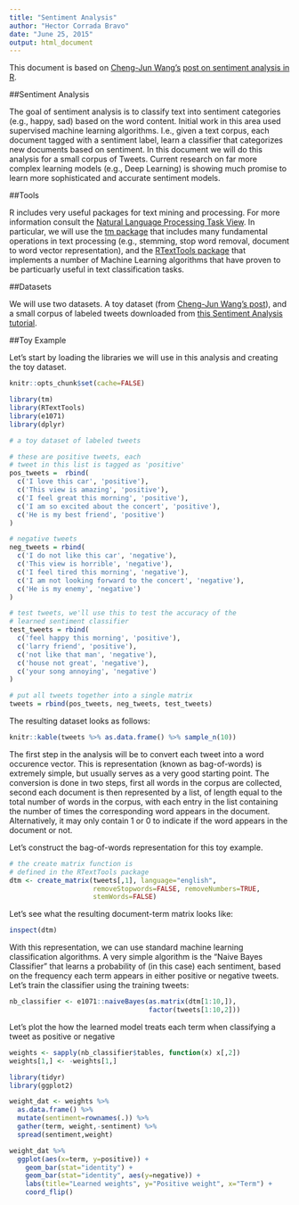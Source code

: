 ```yaml
---
title: "Sentiment Analysis"
author: "Hector Corrada Bravo"
date: "June 25, 2015"
output: html_document
---
```


This document is based on [Cheng-Jun Wang's](http://chengjun.github.io/) [post on sentiment analysis in R](http://chengjun.github.io/en/2014/04/sentiment-analysis-with-machine-learning-in-R/).

##Sentiment Analysis

The goal of sentiment analysis is to classify text into sentiment categories (e.g., happy, sad) based on the word content. Initial work in this area used supervised machine learning algorithms. I.e., given a text corpus, each document tagged with a sentiment label, learn a classifier that categorizes new documents based on sentiment. In this document we will do this analysis for a small corpus of Tweets. Current research on far more complex learning models (e.g., Deep Learning) is showing much promise to learn more sophisticated and accurate sentiment models.

##Tools

R includes very useful packages for text mining and processing. For more information consult the [Natural Language Processing Task View](http://cran.r-project.org/web/packages/RTextTools/index.html). In particular, we will use the [tm package](http://cran.r-project.org/web/packages/tm/index.html) that includes many fundamental operations in text processing (e.g., stemming, stop word removal, document to word vector representation), and the [RTextTools package](http://cran.r-project.org/web/packages/RTextTools/index.html) that implements a number of Machine Learning algorithms that have proven to be particuarly useful in text classification tasks.

##Datasets

We will use two datasets. A toy dataset (from [Cheng-Jun Wang's post](http://chengjun.github.io/en/2014/04/sentiment-analysis-with-machine-learning-in-R/)), and a small corpus of labeled tweets downloaded from [this Sentiment Analysis tutorial](https://github.com/victorneo/Twitter-Sentimental-Analysis).

##Toy Example

Let's start by loading the libraries we will use in this analysis and creating the toy dataset.

```r
knitr::opts_chunk$set(cache=FALSE)
```

```r
library(tm)
library(RTextTools)
library(e1071)
library(dplyr)

# a toy dataset of labeled tweets

# these are positive tweets, each 
# tweet in this list is tagged as 'positive'
pos_tweets =  rbind(
  c('I love this car', 'positive'),
  c('This view is amazing', 'positive'),
  c('I feel great this morning', 'positive'),
  c('I am so excited about the concert', 'positive'),
  c('He is my best friend', 'positive')
)

# negative tweets
neg_tweets = rbind(
  c('I do not like this car', 'negative'),
  c('This view is horrible', 'negative'),
  c('I feel tired this morning', 'negative'),
  c('I am not looking forward to the concert', 'negative'),
  c('He is my enemy', 'negative')
)

# test tweets, we'll use this to test the accuracy of the
# learned sentiment classifier
test_tweets = rbind(
  c('feel happy this morning', 'positive'),
  c('larry friend', 'positive'),
  c('not like that man', 'negative'),
  c('house not great', 'negative'),
  c('your song annoying', 'negative')
)

# put all tweets together into a single matrix
tweets = rbind(pos_tweets, neg_tweets, test_tweets)
```

The resulting dataset looks as follows:

```r
knitr::kable(tweets %>% as.data.frame() %>% sample_n(10))
```

The first step in the analysis will be to convert each tweet into a word occurence vector. This is representation (known as bag-of-words) is extremely simple, but usually serves as a very good starting point. The conversion is done in two steps, first all words in the corpus are collected, second each document is then represented by a list, of length equal to the total number of words in the corpus, with each entry in the list containing the number of times the corresponding word appears in the document. Alternatively, it may only contain 1 or 0 to indicate if the word appears in the document or not. 

Let's construct the bag-of-words representation for this toy example.

```r
# the create matrix function is
# defined in the RTextTools package
dtm <- create_matrix(tweets[,1], language="english",
                     removeStopwords=FALSE, removeNumbers=TRUE,
                     stemWords=FALSE)
```

Let's see what the resulting document-term matrix looks like:

```r
inspect(dtm)
```

With this representation, we can use standard machine learning classification algorithms. A very simple algorithm is the "Naive Bayes Classifier" that learns a probability of (in this case) each sentiment, based on the frequency each term appears in either positive or negative tweets. Let's train the classifier using the training tweets:

```r
nb_classifier <- e1071::naiveBayes(as.matrix(dtm[1:10,]), 
                                   factor(tweets[1:10,2]))
```

Let's plot the how the learned model treats each term when classifying a tweet as positive or negative

```r
weights <- sapply(nb_classifier$tables, function(x) x[,2])
weights[1,] <- -weights[1,]

library(tidyr)
library(ggplot2)

weight_dat <- weights %>% 
  as.data.frame() %>%
  mutate(sentiment=rownames(.)) %>%
  gather(term, weight,-sentiment) %>%
  spread(sentiment,weight)

weight_dat %>%
  ggplot(aes(x=term, y=positive)) +
    geom_bar(stat="identity") +
    geom_bar(stat="identity", aes(y=negative)) +
    labs(title="Learned weights", y="Positive weight", x="Term") +
    coord_flip()
```